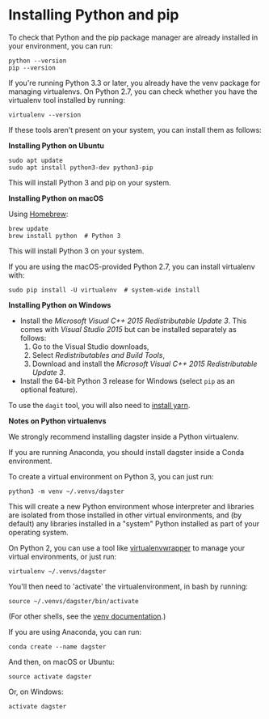 
<DynamicMetaTags
  title="Installing Python and pip | Dagster"
  description="Dagster is a system for building modern data applications."
/>

# Installing Python and pip

To check that Python and the pip package manager are already installed
in your environment, you can run:

```console
python --version
pip --version
```

If you're running Python 3.3 or later, you already have the venv
package for managing virtualenvs. On Python 2.7, you can check whether
you have the virtualenv tool installed by running:

```console
virtualenv --version
```

If these tools aren't present on your system, you can install them as
follows:

**Installing Python on Ubuntu**

```console
sudo apt update
sudo apt install python3-dev python3-pip
```

This will install Python 3 and pip on your system.

**Installing Python on macOS**

Using [Homebrew](https://brew.sh/):

```console
brew update
brew install python  # Python 3
```

This will install Python 3 on your system.

If you are using the macOS-provided Python 2.7, you can install
virtualenv with:

```console
sudo pip install -U virtualenv  # system-wide install
```

**Installing Python on Windows**

- Install the _Microsoft Visual C++ 2015 Redistributable Update 3_.
  This comes with _Visual Studio 2015_ but can be installed separately
  as follows:
  1.  Go to the Visual Studio downloads,
  2.  Select _Redistributables and Build Tools_,
  3.  Download and install the _Microsoft Visual C++ 2015
      Redistributable Update 3_.
- Install the 64-bit Python 3 release for Windows (select `pip` as an
  optional feature).

To use the `dagit` tool, you will also need to [install
yarn](https://yarnpkg.com/lang/en/docs/install/).

**Notes on Python virtualenvs**

We strongly recommend installing dagster inside a Python virtualenv.

If you are running Anaconda, you should install dagster inside a Conda
environment.

To create a virtual environment on Python 3, you can just run:

```console
python3 -m venv ~/.venvs/dagster
```

This will create a new Python environment whose interpreter and
libraries are isolated from those installed in other virtual
environments, and (by default) any libraries installed in a "system"
Python installed as part of your operating system.

On Python 2, you can use a tool like
[virtualenvwrapper](https://virtualenvwrapper.readthedocs.io/en/latest/)
to manage your virtual environments, or just run:

```console
virtualenv ~/.venvs/dagster
```

You'll then need to 'activate' the virtualenvironment, in bash by
running:

```console
source ~/.venvs/dagster/bin/activate
```

(For other shells, see the [venv
documentation](https://docs.python.org/3/library/venv.html#creating-virtual-environments).)

If you are using Anaconda, you can run:

```console
conda create --name dagster
```

And then, on macOS or Ubuntu:

```console
source activate dagster
```

Or, on Windows:

```console
activate dagster
```
